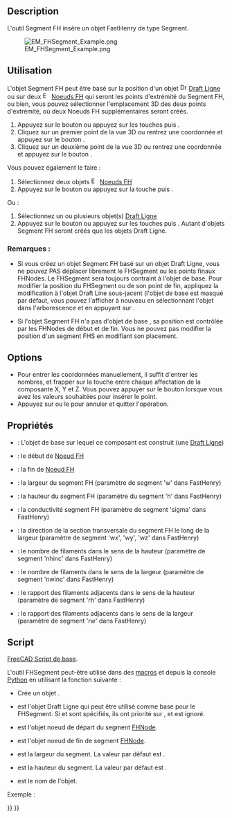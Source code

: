 <languages/>

{{Docnav/fr
|[[EM_FHNode/fr|Noeud FH]]
|[[EM_FHPath/fr|Chemin FH]]
|[[EM_Workbench/fr|Atelier EM]]
|IconL=EM_FHNode.svg
|IconR=EM_FHPath.svg
|IconC=EMWorkbench.svg
}}

{{GuiCommand/fr
|Name=EM FHSegment
|Name/fr=EM Segment FH
|MenuLocation=EM → FHSegment
|Workbenches=[[EM_Workbench/fr|EM]]
|Shortcut={{KEY|E}} {{KEY|S}}
|Version=0.17
|SeeAlso=[[EM_FHNode/fr|EM Noeud FH]], [[EM_FHPath/fr|EM Chemin FH]]
}}

==Description==

L'outil Segment FH insère un objet FastHenry de type Segment.

[[Image:EM_FHSegment_Example.png]]

{{Caption|Segment FH FastHenry}}

<span id="Usage"></span>
==Utilisation==

L'objet Segment FH peut être basé sur la position d'un objet [[Image:Draft_Line.svg|16px]] [[Draft_Line/fr|Draft Ligne]] ou sur deux [[Image:EM_FHNode.svg|16px]] [[EM FHNode/fr|Noeuds FH]] qui seront les points d'extrémité du Segment FH, ou bien, vous pouvez sélectionner l'emplacement 3D des deux points d'extrémité, où deux Noeuds FH supplémentaires seront créés.

# Appuyez sur le bouton {{Button|[[Image:EM_FHSegment.svg|16px]] [[EM_FHSegment/fr|EM FHSegment]]}} ou appuyez sur les touches {{KEY|E}} puis {{KEY|S}}.
# Cliquez sur un premier point de la vue 3D ou rentrez une coordonnée et appuyez sur le bouton {{Button|[[Image:Draft_AddPoint.svg|16px]] Entrer un point}}.
# Cliquez sur un deuxième point de la vue 3D ou rentrez une coordonnée et appuyez sur le bouton {{Button|[[Image: Draft_AddPoint.svg|16px]] Entrer un point}}.

Vous pouvez également le faire :

# Sélectionnez deux objets [[Image:EM_FHNode.svg|16px]] [[EM_FHNode/fr|Noeuds FH]] 
# Appuyez sur le bouton {{Button|[[Image:EM_FHSegment.svg|16px]] [[EM_FHSegment/fr|EM FHSegment]]}} ou appuyez sur la touche {{KEY|E}} puis {{KEY|S}}.

Ou :

# Sélectionnez un ou plusieurs objet(s) [[Draft_Line/fr|Draft Ligne]]
# Appuyez sur le bouton {{Button|[[Image:EM_FHSegment.svg|16px]] [[EM_FHSegment/fr|EM FHSegment]]}} ou appuyez sur les touches {{KEY|E}} puis {{KEY|S}}. Autant d'objets Segment FH seront créés que les objets Draft Ligne.

<span id="Remarks"></span>
===Remarques :===

* Si vous créez un objet Segment FH basé sur un objet Draft Ligne, vous ne pouvez PAS déplacer librement le FHSegment ou les points finaux FHNodes. Le FHSegment sera toujours contraint à l'objet de base. Pour modifier la position du FHSegment ou de son point de fin, appliquez la modification à l'objet Draft Line sous-jacent (l'objet de base est masqué par défaut, vous pouvez l'afficher à nouveau en sélectionnant l'objet dans l'arborescence et en appuyant sur {{KEY|Espace}}.

* Si l'objet Segment FH n'a pas d'objet de base {{incode|baseobj}}, sa position est contrôlée par les FHNodes de début et de fin. Vous ne pouvez pas modifier la position d'un segment FHS en modifiant son placement.

==Options==

* Pour entrer les coordonnées manuellement, il suffit d'entrer les nombres, et frapper sur la touche {{KEY|Entrée}} entre chaque affectation de la composante X, Y et Z. Vous pouvez appuyer sur le bouton {{Button|[[Image:Draft_AddPoint.svg|16px]] Entrer un point}} lorsque vous avez les valeurs souhaitées pour insérer le point.
* Appuyez sur {{KEY|Échap}} ou le {{Button|Fermer}} pour annuler et quitter l'opération.

<span id="Properties"></span>
==Propriétés==

* {{PropertyData|Base}} : L'objet de base sur lequel ce composant est construit (une [[Draft_Line/fr|Draft Ligne]])
* {{PropertyData|NodeStart}} : le début de [[EM_FHNode/fr|Noeud FH]]
* {{PropertyData|NodeEnd}} : la fin de [[EM_FHNode/fr|Noeud FH]]
* {{PropertyData|Width}} : la largeur du segment FH (paramètre de segment 'w' dans FastHenry)
* {{PropertyData|Height}} : la hauteur du segment FH (paramètre du segment 'h' dans FastHenry)
* {{PropertyData|Sigma}} : la conductivité segment FH (paramètre de segment 'sigma' dans FastHenry)
* {{PropertyData|ww}} : la direction de la section transversale du segment FH le long de la largeur (paramètre de segment 'wx', 'wy', 'wz' dans FastHenry)
* {{PropertyData|nhinc}} : le nombre de filaments dans le sens de la hauteur (paramètre de segment 'nhinc' dans FastHenry)
* {{PropertyData|nwinc}} : le nombre de filaments dans le sens de la largeur (paramètre de segment 'nwinc' dans FastHenry)
* {{PropertyData|rh}} : le rapport des filaments adjacents dans le sens de la hauteur (paramètre de segment 'rh' dans FastHenry)
* {{PropertyData|rw}} : le rapport des filaments adjacents dans le sens de la largeur (paramètre de segment 'rw' dans FastHenry)

<span id="Scripting"></span>
==Script==

{{Emphasis|Voir aussi :}} [[FreeCAD_Scripting_Basics/fr|FreeCAD Script de base]].

L'outil FHSegment peut-être utilisé dans des [[Macros/fr|macros]] et depuis la console [[Python/fr|Python]] en utilisant la fonction suivante :

{{Code|code=
segment = makeFHSegment(baseobj=None, nodeStart=None, nodeEnd=None, width=None, height=None, name='FHSegment')
}}

* Crée un objet {{incode|FHSegment}}.
* {{incode|baseobj}} est l'objet Draft Ligne qui peut être utilisé comme base pour le FHSegment. Si {{incode|nodeStart}} et {{incode|nodeEnd}} sont spécifiés, ils ont priorité sur {{incode|baseobj}}, et {{incode|baseobj}} est ignoré.
* {{incode|nodeStart}} est l'objet noeud de départ du segment [[EM_FHNode/fr|FHNode]].
* {{incode|nodeEnd}} est l'objet noeud de fin de segment [[EM_FHNode/fr|FHNode]].
* {{incode|width}} est la largeur du segment. La valeur par défaut est {{incode|EMFHSEGMENT_DEF_SEGWIDTH}}.
* {{incode|height}} est la hauteur du segment. La valeur par défaut est {{incode|EMFHSEGMENT_DEF_SEGHEIGHT}}.
* {{incode|name}} est le nom de l'objet.

Exemple :

{{Code|code=
import FreeCAD, EM

fhnode1 = EM.makeFHNode(X=1.0,Y=0,Z=0)
fhnode2 = EM.makeFHNode(X=0,Y=1.0,Z=0)

fhsegment = EM.makeFHSegment(nodeStart=fhnode1, nodeEnd=fhnode2)
}}


{{Docnav/fr
|[[EM_FHNode/fr|Noeud FH]]
|[[EM_FHPath/fr|Chemin FH]]
|[[EM_Workbench/fr|Atelier EM]]
|IconL=EM_FHNode.svg
|IconR=EM_FHPath.svg
|IconC=EMWorkbench.svg
}}

{{EM Tools navi{{#translation:}}}}
{{Userdocnavi{{#translation:}}}}